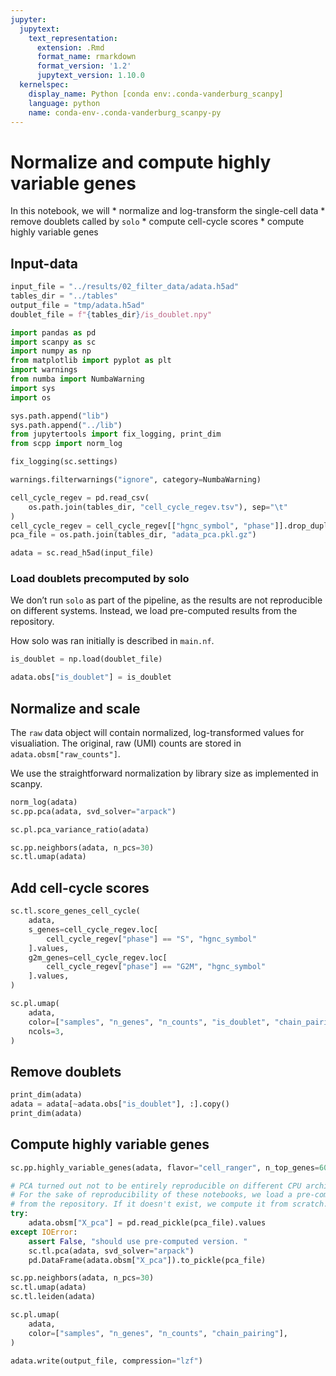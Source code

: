```yaml
---
jupyter:
  jupytext:
    text_representation:
      extension: .Rmd
      format_name: rmarkdown
      format_version: '1.2'
      jupytext_version: 1.10.0
  kernelspec:
    display_name: Python [conda env:.conda-vanderburg_scanpy]
    language: python
    name: conda-env-.conda-vanderburg_scanpy-py
---
```


# Normalize and compute highly variable genes

In this notebook, we will 
 * normalize and log-transform the single-cell data
 * remove doublets called by `solo`
 * compute cell-cycle scores
 * compute highly variable genes


## Input-data

```python
input_file = "../results/02_filter_data/adata.h5ad"
tables_dir = "../tables"
output_file = "tmp/adata.h5ad"
doublet_file = f"{tables_dir}/is_doublet.npy"
```


```python
import pandas as pd
import scanpy as sc
import numpy as np
from matplotlib import pyplot as plt
import warnings
from numba import NumbaWarning
import sys
import os

sys.path.append("lib")
sys.path.append("../lib")
from jupytertools import fix_logging, print_dim
from scpp import norm_log

fix_logging(sc.settings)

warnings.filterwarnings("ignore", category=NumbaWarning)
```

```python
cell_cycle_regev = pd.read_csv(
    os.path.join(tables_dir, "cell_cycle_regev.tsv"), sep="\t"
)
cell_cycle_regev = cell_cycle_regev[["hgnc_symbol", "phase"]].drop_duplicates()
pca_file = os.path.join(tables_dir, "adata_pca.pkl.gz")
```

```python
adata = sc.read_h5ad(input_file)
```

### Load doublets precomputed by solo
We don't run `solo` as part of the pipeline, as the results
are not reproducible on different systems. Instead, 
we load pre-computed results from the repository. 

How solo was ran initially is described in `main.nf`. 

```python
is_doublet = np.load(doublet_file)
```

```python
adata.obs["is_doublet"] = is_doublet
```

## Normalize and scale

The `raw` data object will contain normalized, log-transformed values for visualiation.
The original, raw (UMI) counts are stored in `adata.obsm["raw_counts"]`.

We use the straightforward normalization by library size as implemented in scanpy. 

```python
norm_log(adata)
sc.pp.pca(adata, svd_solver="arpack")
```

```python
sc.pl.pca_variance_ratio(adata)
```

```python
sc.pp.neighbors(adata, n_pcs=30)
sc.tl.umap(adata)
```

## Add cell-cycle scores

```python
sc.tl.score_genes_cell_cycle(
    adata,
    s_genes=cell_cycle_regev.loc[
        cell_cycle_regev["phase"] == "S", "hgnc_symbol"
    ].values,
    g2m_genes=cell_cycle_regev.loc[
        cell_cycle_regev["phase"] == "G2M", "hgnc_symbol"
    ].values,
)
```

```python
sc.pl.umap(
    adata,
    color=["samples", "n_genes", "n_counts", "is_doublet", "chain_pairing"],
    ncols=3,
)
```

## Remove doublets

```python
print_dim(adata)
adata = adata[~adata.obs["is_doublet"], :].copy()
print_dim(adata)
```

## Compute highly variable genes

```python
sc.pp.highly_variable_genes(adata, flavor="cell_ranger", n_top_genes=6000)
```

```python
# PCA turned out not to be entirely reproducible on different CPU architechtures.
# For the sake of reproducibility of these notebooks, we load a pre-computed result
# from the repository. If it doesn't exist, we compute it from scratch.
try:
    adata.obsm["X_pca"] = pd.read_pickle(pca_file).values
except IOError:
    assert False, "should use pre-computed version. "
    sc.tl.pca(adata, svd_solver="arpack")
    pd.DataFrame(adata.obsm["X_pca"]).to_pickle(pca_file)
```

```python
sc.pp.neighbors(adata, n_pcs=30)
sc.tl.umap(adata)
sc.tl.leiden(adata)
```

```python
sc.pl.umap(
    adata,
    color=["samples", "n_genes", "n_counts", "chain_pairing"],
)
```

```python
adata.write(output_file, compression="lzf")
```
